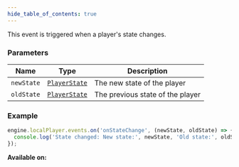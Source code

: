 ```yaml
---
hide_table_of_contents: true
---
```



This event is triggered when a player's state changes.

### Parameters

| Name       | Type                                    | Description                      |
| ---------- | --------------------------------------- | -------------------------------- |
| `newState` | [`PlayerState`](/sdk/enums/PlayerState) | The new state of the player      |
| `oldState` | [`PlayerState`](/sdk/enums/PlayerState) | The previous state of the player |

### Example

```js
engine.localPlayer.events.on('onStateChange', (newState, oldState) => {
  console.log('State changed: New state:', newState, 'Old state:', oldState);
});
```

**Available on:** <ClientTag />
